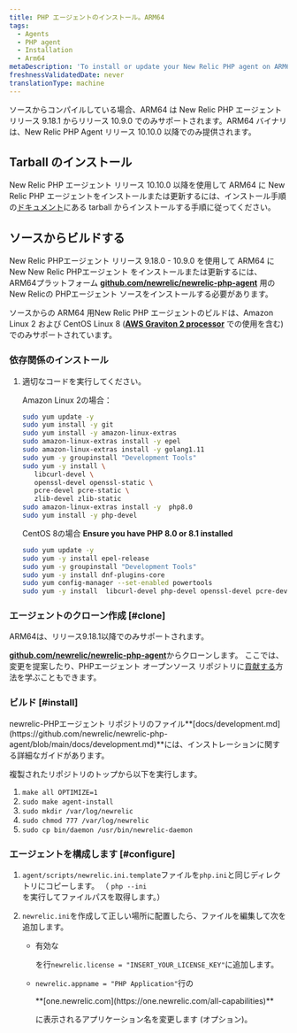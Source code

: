 ```yaml
---
title: PHP エージェントのインストール。ARM64
tags:
  - Agents
  - PHP agent
  - Installation
  - Arm64
metaDescription: 'To install or update your New Relic PHP agent on ARM64, start here.'
freshnessValidatedDate: never
translationType: machine
---
```


<Callout variant="important">
  ソースからコンパイルしている場合、ARM64 は New Relic PHP エージェント リリース 9.18.1 からリリース 10.9.0 でのみサポートされます。ARM64 バイナリは、New Relic PHP Agent リリース 10.10.0 以降でのみ提供されます。
</Callout>

## Tarball のインストール

New Relic PHP エージェント リリース 10.10.0 以降を使用して ARM64 に New Relic PHP エージェントをインストールまたは更新するには、インストール手順の[ドキュメント](/docs/apm/agents/php-agent/installation/php-agent-installation-overview/#install-tar)にある tarball からインストールする手順に従ってください。

## ソースからビルドする

New Relic PHPエージェント リリース 9.18.0 - 10.9.0 を使用して ARM64 に New New Relic PHPエージェント をインストールまたは更新するには、ARM64プラットフォーム <DNT>**[github.com/newrelic/newrelic-php-agent](https://github.com/newrelic/newrelic-php-agent)**</DNT> 用のNew Relicの PHPエージェント ソースをインストールする必要があります。

ソースからの ARM64 用New Relic PHP エージェントのビルドは、Amazon Linux 2 および CentOS Linux 8 (<DNT>**[AWS Graviton 2 processor](https://aws.amazon.com/ec2/graviton/)**</DNT> での使用を含む) でのみサポートされています。

### 依存関係のインストール

1. 適切なコードを実行してください。

   Amazon Linux 2の場合：

   ```bash
   sudo yum update -y
   sudo yum install -y git 
   sudo yum install -y amazon-linux-extras
   sudo amazon-linux-extras install -y epel
   sudo amazon-linux-extras install -y golang1.11
   sudo yum -y groupinstall "Development Tools"
   sudo yum -y install \
      libcurl-devel \
      openssl-devel openssl-static \
      pcre-devel pcre-static \
      zlib-devel zlib-static
   sudo amazon-linux-extras install -y  php8.0
   sudo yum install -y php-devel
   ```

   CentOS 8の場合 <DNT>**Ensure you have PHP 8.0 or 8.1 installed**</DNT>

   ```bash
   sudo yum update -y
   sudo yum -y install epel-release
   sudo yum -y groupinstall "Development Tools"
   sudo yum -y install dnf-plugins-core
   sudo yum config-manager --set-enabled powertools
   sudo yum -y install  libcurl-devel php-devel openssl-devel pcre-devel pcre-static zlib-devel zlib-static golang
   ```

### エージェントのクローン作成 [#clone]

<Callout variant="important">
  ARM64は、リリース9.18.1以降でのみサポートされます。
</Callout>

<DNT>**[github.com/newrelic/newrelic-php-agent](https://github.com/newrelic/newrelic-php-agent)**</DNT>からクローンします。 ここでは、変更を提案したり、PHPエージェント オープンソース リポジトリに[貢献する](https://github.com/newrelic/newrelic-php-agent/issues)方法を学ぶこともできます。

### ビルド [#install]

<Callout variant="tip">
  newrelic-PHPエージェント リポジトリのファイル<DNT>**[docs/development.md](https://github.com/newrelic/newrelic-php-agent/blob/main/docs/development.md)**</DNT>には、インストレーションに関する詳細なガイドがあります。
</Callout>

複製されたリポジトリのトップから以下を実行します。

1. `make all OPTIMIZE=1`
2. `sudo make agent-install`
3. `sudo mkdir /var/log/newrelic`
4. `sudo chmod 777 /var/log/newrelic`
5. `sudo cp bin/daemon /usr/bin/newrelic-daemon`

### エージェントを構成します [#configure]

1. `agent/scripts/newrelic.ini.template`ファイルを`php.ini`と同じディレクトリにコピーします。 （ `php --ini`を実行してファイルパスを取得します。）

2. `newrelic.ini`を作成して正しい場所に配置したら、ファイルを編集して次を追加します。

   * 有効な

     <InlinePopover type="licenseKey"/>

     を行`newrelic.license = "INSERT_YOUR_LICENSE_KEY"`に追加します。

   * `newrelic.appname = "PHP Application"`行の

     <DNT>
       **[one.newrelic.com](https://one.newrelic.com/all-capabilities)**
     </DNT>

     に表示されるアプリケーション名を変更します (オプション)。

<InstallFeedback/>
